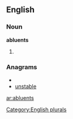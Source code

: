 ==English==

===Noun===
'''abluents'''

# {{plural of|[[abluent]]}}

===Anagrams===
* {{alphagram|abelnstu}}
* [[unstable#English|unstable]]


[[Category:English plurals]]

[[ar:abluents]]